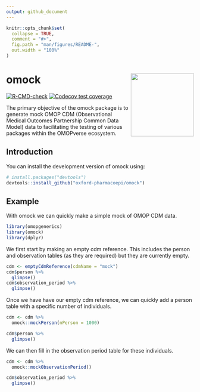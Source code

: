 ```yaml
---
output: github_document
---
```


<!-- README.md is generated from README.Rmd. Please edit that file -->

```r
knitr::opts_chunk$set(
  collapse = TRUE,
  comment = "#>",
  fig.path = "man/figures/README-",
  out.width = "100%"
)
```

# omock <img src="man/figures/logo.png" align="right" height="169"/>

<!-- badges: start -->
[![R-CMD-check](https://github.com/oxford-pharmacoepi/omock/actions/workflows/R-CMD-check.yaml/badge.svg)](https://github.com/oxford-pharmacoepi/omock/actions/workflows/R-CMD-check.yaml)
[![Codecov test coverage](https://codecov.io/gh/oxford-pharmacoepi/omock/branch/main/graph/badge.svg)](https://app.codecov.io/gh/oxford-pharmacoepi/omock?branch=main)
<!-- badges: end -->


The primary objective of the omock package is to generate mock OMOP CDM (Observational Medical Outcomes Partnership Common Data Model) data to facilitating the testing of various packages within the OMOPverse ecosystem.


## Introduction

You can install the development version of omock using:

``` r
# install.packages("devtools")
devtools::install_github("oxford-pharmacoepi/omock")
```

## Example

With omock we can quickly make a simple mock of OMOP CDM data.

```r
library(omopgenerics)
library(omock)
library(dplyr)
```

We first start by making an empty cdm reference. This includes the person and observation tables (as they are required) but they are currently empty.
```r
cdm <- emptyCdmReference(cdmName = "mock")
cdm$person %>% 
  glimpse()
cdm$observation_period %>% 
  glimpse()
```

Once we have have our empty cdm reference, we can quickly add a person table with a specific number of individuals.
```r
cdm <- cdm %>% 
  omock::mockPerson(nPerson = 1000)

cdm$person %>% 
  glimpse()
```

We can then fill in the observation period table for these individuals.
```r
cdm <- cdm %>% 
  omock::mockObservationPeriod()

cdm$observation_period %>% 
  glimpse()
```

